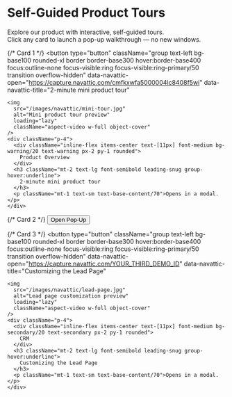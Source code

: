 
# Self-Guided Product Tours

Explore our product with interactive, self-guided tours.  
Click any card to launch a pop-up walkthrough — no new windows.

<script src="https://js.navattic.com/embeds.js"></script>

<div className="grid grid-cols-1 md:grid-cols-2 lg:grid-cols-3 gap-6">

  {/* Card 1 */}
  <button
    type="button"
    className="group text-left bg-base100 rounded-xl border border-base300 hover:border-base400 focus:outline-none focus-visible:ring focus-visible:ring-primary/50 transition overflow-hidden"
    data-navattic-open="https://capture.navattic.com/cmfkxwfa5000004lc8408f5wi"
    data-navattic-title="2-minute mini product tour"
  >
    <img
      src="/images/navattic/mini-tour.jpg"
      alt="Mini product tour preview"
      loading="lazy"
      className="aspect-video w-full object-cover"
    />
    <div className="p-4">
      <div className="inline-flex items-center text-[11px] font-medium bg-warning/20 text-warning px-2 py-1 rounded">
        Product Overview
      </div>
      <h3 className="mt-2 text-lg font-semibold leading-snug group-hover:underline">
        2-minute mini product tour
      </h3>
      <p className="mt-1 text-sm text-base-content/70">Opens in a modal.</p>
    </div>
  </button>

  {/* Card 2 */}
  <button id="demo">Open Pop-Up</button>
<script>
  // Preload the demo in the background
  const config = { title: "2025_09_09_Launch an Experiment 3rd Party (Experiments in Mixpanel)" }
  NavatticEmbed.initPopup("https://capture.navattic.com/cmfkxwfa5000004lc8408f5wi", config)
  // Add an event handler to your button. For example:
  const button = document.getElementById('demo');
  button.addEventListener('click', function() {
    NavatticEmbed.openPopup("https://capture.navattic.com/cmfkxwfa5000004lc8408f5wi");
  });
</script>

  {/* Card 3 */}
  <button
    type="button"
    className="group text-left bg-base100 rounded-xl border border-base300 hover:border-base400 focus:outline-none focus-visible:ring focus-visible:ring-primary/50 transition overflow-hidden"
    data-navattic-open="https://capture.navattic.com/YOUR_THIRD_DEMO_ID"
    data-navattic-title="Customizing the Lead Page"
  >
    <img
      src="/images/navattic/lead-page.jpg"
      alt="Lead page customization preview"
      loading="lazy"
      className="aspect-video w-full object-cover"
    />
    <div className="p-4">
      <div className="inline-flex items-center text-[11px] font-medium bg-secondary/20 text-secondary px-2 py-1 rounded">
        CRM
      </div>
      <h3 className="mt-2 text-lg font-semibold leading-snug group-hover:underline">
        Customizing the Lead Page
      </h3>
      <p className="mt-1 text-sm text-base-content/70">Opens in a modal.</p>
    </div>
  </button>

</div>
